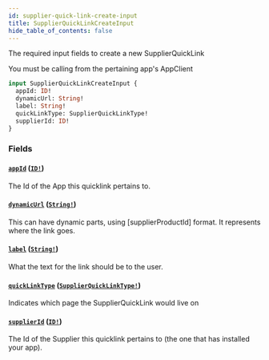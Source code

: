 ```yaml
---
id: supplier-quick-link-create-input
title: SupplierQuickLinkCreateInput
hide_table_of_contents: false
---
```



The required input fields to create a new SupplierQuickLink
            
You must be calling from the pertaining app's AppClient

```graphql
input SupplierQuickLinkCreateInput {
  appId: ID!
  dynamicUrl: String!
  label: String!
  quickLinkType: SupplierQuickLinkType!
  supplierId: ID!
}
```


### Fields

#### [`appId`](#) ([`ID!`](/developers/supplier-apis/supply-api/graphql/reference/scalars/id))

The Id of the App this quicklink pertains to.


#### [`dynamicUrl`](#) ([`String!`](/developers/supplier-apis/supply-api/graphql/reference/scalars/string))

This can have dynamic parts, using [supplierProductId] format. It represents where the link goes.


#### [`label`](#) ([`String!`](/developers/supplier-apis/supply-api/graphql/reference/scalars/string))

What the text for the link should be to the user.


#### [`quickLinkType`](#) ([`SupplierQuickLinkType!`](/developers/supplier-apis/supply-api/graphql/reference/enums/supplier-quick-link-type))

Indicates which page the SupplierQuickLink would live on


#### [`supplierId`](#) ([`ID!`](/developers/supplier-apis/supply-api/graphql/reference/scalars/id))

The Id of the Supplier this quicklink pertains to (the one that has installed your app).




